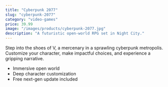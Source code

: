 ```yaml
---
title: "Cyberpunk 2077"
slug: "cyberpunk-2077"
category: "video-games"
price: 39.99
image: "/images/products/cyberpunk-2077.jpg"
description: "A futuristic open-world RPG set in Night City."
---
```


Step into the shoes of V, a mercenary in a sprawling cyberpunk metropolis. Customize your character, make impactful choices, and experience a gripping narrative.

- Immersive open world
- Deep character customization
- Free next-gen update included

